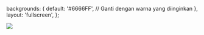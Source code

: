 
<Meta title="Welcome" />

  backgrounds: {
    default: '#6666FF', // Ganti dengan warna yang diinginkan
  },
  layout: 'fullscreen',
};

<div className="content">
  <img src={Thumbnail} className="cover rounded-xl" />
</div>
